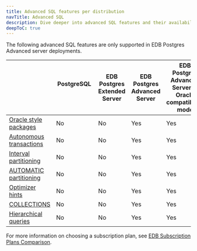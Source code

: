 ```yaml
---
title: Advanced SQL features per distribution
navTitle: Advanced SQL
description: Dive deeper into advanced SQL features and their availability per Postgres distribution.
deepToC: true
---
```


The following advanced SQL features are only supported in EDB Postgres Advanced server deployments.

|                                                                                                                                                                                      | PostgreSQL &nbsp;&nbsp;&nbsp;&nbsp;&nbsp;&nbsp;&nbsp;&nbsp;&nbsp;&nbsp;&nbsp;&nbsp;&nbsp;&nbsp;&nbsp;&nbsp;&nbsp;&nbsp;&nbsp;&nbsp;&nbsp;&nbsp;&nbsp; | EDB Postgres Extended Server | EDB Postgres Advanced Server | EDB Postgres Advanced Server in Oracle compatibility mode |
|--------------------------------------------------------------------------------------------------------------------------------------------------------------------------------------|-------------------------------------------------------------------------------------------------------------------------------------------------------|------------------------------|------------------------------|-----------------------------------------------------------|
| [Oracle style packages](/epas/latest/reference/oracle_compatibility_reference/epas_compat_bip_guide/03_built-in_packages/)                                                           | No                                                                                                                                                    | No                           | Yes                          | Yes                                                       |
| [Autonomous transactions](/epas/latest/application_programming/epas_compat_spl/06_transaction_control/03_pragma_autonomous_transaction/)                                             | No                                                                                                                                                    | No                           | Yes                          | Yes                                                       |
| [Interval partitioning](/epas/latest/reference/oracle_compatibility_reference/04_partitioning_commands_compatible_with_oracle_databases/09_alter_table_set_interval/)                | No                                                                                                                                                    | No                           | Yes                          | Yes                                                       |
| [AUTOMATIC partitioning](/epas/latest/reference/oracle_compatibility_reference/04_partitioning_commands_compatible_with_oracle_databases/10_alter_table_set_partitioning_automatic/) | No                                                                                                                                                    | No                           | Yes                          | Yes                                                       |
| [Optimizer hints](/epas/latest/application_programming/optimizing_code/05_optimizer_hints/)                                                                                          | No                                                                                                                                                    | No                           | Yes                          | Yes                                                       |
| [COLLECTIONS](/epas/latest/application_programming/epas_compat_spl/12_working_with_collections/)                                                                                     | No                                                                                                                                                    | No                           | Yes                          | Yes                                                       |
| [Hierarchical queries](/epas/latest/fundamentals/sql_fundamentals/03_advanced_concepts/05_hierarchical_queries/)                                                                     | No                                                                                                                                                    | No                           | Yes                          | Yes                                                       |

For more information on choosing a subscription plan, see [EDB Subscription Plans Comparison](https://www.enterprisedb.com/products/plans-comparison).